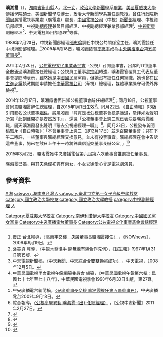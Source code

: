 '''曠湘霞'''（{{bd|1951年|8月18日|||catIdx=K曠}}），[[湖南省|湖南省]][[衡山縣|衡山縣]]人，[[北一女|北一女]]，[[政治大學|政治大學]][[新聞學|新聞學]]系[[畢業|畢業]]，[[美國|美國]][[夏威夷大學|夏威夷大學]]傳播學院[[碩士|碩士]]，美國{{le|南伊利諾大學|Southern Illinois University}}新聞學院[[博士|博士]]，政治大學新聞學系兼任[[副教授|副教授]]。曾任[[行政院新聞局|行政院新聞局]]廣播電視事業處（廣電處）處長，[[中國電視公司|中國電視公司]]（中視）[[中視新聞|新聞部]]經理、中視資訊部經理、中視副[[總經理|總經理]]兼節目部經理、中視副總經理兼業務部經理<ref>慶正 台北報導，[http://www.nownews.com/2009/09/19/301-2508181.htm 〈高惠宇交棒　央廣董事長曠湘霞接任〉] {{Wayback|url=http://www.nownews.com/2009/09/19/301-2508181.htm |date=20131023060854 }}，《[[NOWnews|NOWnews]]》，2009年9月19日。</ref>、[[中視衛星|中視衛星]]副總經理<ref>潘美貞 報導，〈中視木喬攜手 開無線有線合作先例〉，《[[民生報|民生報]]》1997年1月31日第15版。</ref>、[[中天電視|中天電視]]節目部協理<ref>中天電視新聞稿，[http://www.ctitv.com.tw/new/news/anchor_news40.html 〈中天新聞、中天綜合台雙雙換照成功〉] {{webarchive|url=https://web.archive.org/web/20081219231127/http://www.ctitv.com.tw/new/news/anchor_news40.html |date=2008-12-19 }}，中天電視，2008年12月5日。</ref>等職。

1989年2月28日，中視新聞部經理[[張忠倫|張忠倫]]調任中視公共關係室主任，曠湘霞接任中視新聞部經理。<ref>中華民國電視學會電視年鑑編纂委員會 編纂，《中華民國電視年鑑第六輯：民國七十七年至七十八年》，中華民國電視學會1990年6月30日出版，第27頁。</ref>2009年9月18日，曠湘霞接替[[高惠宇|高惠宇]]成為[[中央廣播電台|中央廣播電台]]第五屆[[董事長|董事長]]<ref>中央廣播電台新聞稿，[http://www.rti.org.tw/radio/Rtibroad/RtiBroad_Content.aspx?contentID=87173 〈央廣董事長交接 曠湘霞擔任第五屆董事長〉]{{dead link|date=2018年1月 |bot=InternetArchiveBot |fix-attempted=yes }}，中央廣播電台2009年9月18日。</ref>。

2011年2月26日，[[公共電視文化事業基金會|公共電視文化事業基金會]]（公視）召開董事會，出席的11位董事全數通過曠湘霞接任總經理；公視員工董事[[程宗明|程宗明]]轉述，曠湘霞答覆員工代表及董事會提問時表示，雖然她是[[中國國民黨|中國國民黨]]黨員，但她沒有擔任任何黨職，她也曾在[[民主進步黨|民主進步黨]]執政期間申請擔任[[中華電視公司|中華電視公司]]（華視）總經理，媒體專業操守可供外界檢視<ref>綜合報導，[http://web.pts.org.tw/php/news/pts_news/detail.php?NEENO=171776 〈公視高層異動 曠湘霞-{出}-任總經理〉] {{Wayback|url=http://web.pts.org.tw/php/news/pts_news/detail.php?NEENO=171776 |date=20160304200152 }}，《公視中晝新聞》2011年2月27日。</ref>。

2014年12月17日，曠湘霞書面告知公視董事會辭任總經理<ref>{{Cite news|url=http://www.chinatimes.com/realtimenews/20141218005155-260407|title=曠湘霞書面聲明全文|language=zh-tw|publisher=[[中時電子報|中時電子報]]即時新聞|author=陳定瑜|date=2014-12-18|accessdate=2014-12-19|archive-date=2014-12-19|archive-url=https://web.archive.org/web/20141219160445/http://www.chinatimes.com/realtimenews/20141218005155-260407|dead-url=no}}</ref>；同月18日，公視董事會同意曠湘霞辭任總經理，自2015年1月1日生效<ref>{{Cite news|url=http://www.chinatimes.com/realtimenews/20141218005148-260407|title=公視多事之秋 曠湘霞辭總座|language=zh-tw|publisher=中時電子報即時新聞|author=陳定瑜|date=2014-12-18|accessdate=2014-12-19|archive-date=2014-12-19|archive-url=https://web.archive.org/web/20141219160848/http://www.chinatimes.com/realtimenews/20141218005148-260407|dead-url=no}}</ref>。同月22日，《[[自由時報|自由時報]]》D3版引用匿名公視董事[[爆料|爆料]]，說曠湘霞「其實是被公視董事會投票逼退，恐非如她聲明所寫『此刻離開亦是安然放下』」，還說「公視董事會上週三就已表決要曠湘霞離職，隔天曠湘霞發出聲明『辭去公視總經理一職』」<ref>{{Cite web|url=http://news.ltn.com.tw/news/entertainment/paper/840925|author=鍾智凱|language=zh-tw|title=曠湘霞被爆遭逼宮 閃辭裝豁達|publisher=[[自由時報|自由時報]]|date=2014-12-22|accessdate=2015-01-01|archive-date=2015-01-01|archive-url=https://web.archive.org/web/20150101115104/http://news.ltn.com.tw/news/entertainment/paper/840925|dead-url=no}}</ref>。同月23日，公視發布新聞稿駁斥《自由時報》：「本會董事會上週三（即12月17日）並未召開董事會；只在下午二時許，一些董事與曠總經理交換意見，並未有投票事宜。曠總經理在會中告訴這些董事，她已在該日上午十一時將辭職信遞交董事長辦公室。」<ref>{{Cite web|url=http://web.pts.org.tw/php/newsletter/view.php?MODE=&NAENO=1&NEENO=3201&LISTALL=1&SEARCH=&REVIEW=&MONTH=|author=公共電視文化事業基金會新聞稿|language=zh-tw|title=公視基金會針對自由時報12月22日報導聲明|publisher=公共電視文化事業基金會|date=2014-12-23|accessdate=2015-01-01|archive-date=2016-03-04|archive-url=https://web.archive.org/web/20160304124836/http://web.pts.org.tw/php/newsletter/view.php?MODE=&NAENO=1&NEENO=3201&LISTALL=1&SEARCH=&REVIEW=&MONTH=|dead-url=no}}</ref>

2015年3月2日，曠湘霞獲中央廣播電台第六屆第六次董事會推選擔任董事長。

曠湘霞已婚，與其夫[[徐偉初|徐偉初]]育有兩女，小女兒[[徐愛心|徐愛心]]曾是[[電視劇|電視劇]][[演員|演員]]。

==參考資料==
{{reflist}}

{{DEFAULTSORT:Kuang曠}}
[[category:曠姓|X湘]]
[[category:湖南裔台灣人|category:湖南裔台灣人]]
[[category:臺北市立第一女子高級中學校友|category:臺北市立第一女子高級中學校友]]
[[category:國立政治大學校友|category:國立政治大學校友]]
[[Category:夏威夷大學校友|Category:夏威夷大學校友]]
[[Category:南伊利诺伊大学校友|Category:南伊利诺伊大学校友]]
[[category:國立政治大學教授|category:國立政治大學教授]]
[[category:中視副總經理|category:中視副總經理]]
[[category:中天電視|人]]
[[Category:中國國民黨女黨員|Category:中國國民黨女黨員]]
[[Category:中央廣播電台董事長|Category:中央廣播電台董事長]]
[[Category:公共電視文化事業基金會總經理|Category:公共電視文化事業基金會總經理]]